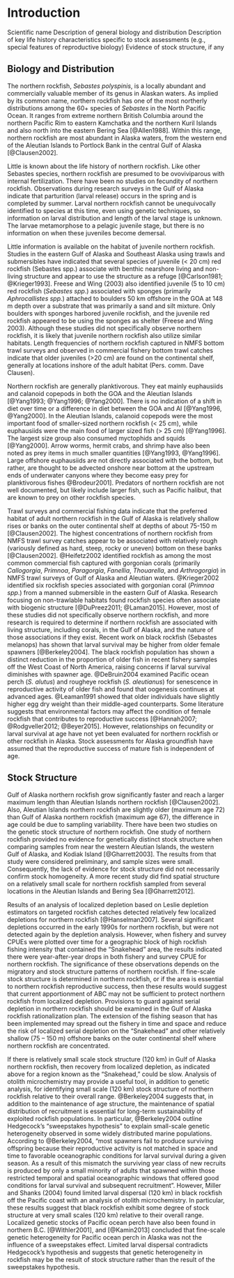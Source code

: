# Introduction

Scientific name
Description of general biology and distribution
Description of key life history characteristics specific to stock assessments (e.g., special features of reproductive biology)
Evidence of stock structure, if any


## Biology and Distribution
The northern rockfish, *Sebastes polyspinis*, is a locally abundant and commercially valuable member of its genus in Alaskan waters. 
As implied by its common name, northern rockfish has one of the most northerly distributions among the 60+ species of *Sebastes* in the North Pacific Ocean. 
It ranges from extreme northern British Columbia around the northern Pacific Rim to eastern Kamchatka and the northern Kuril Islands and also north into the eastern Bering Sea [@Allen1988]. 
Within this range, northern rockfish are most abundant in Alaska waters, from the western end of the Aleutian Islands to Portlock Bank in the central Gulf of Alaska [@Clausen2002].

Little is known about the life history of northern rockfish. Like other Sebastes species, northern rockfish are presumed to be ovoviviparous with internal fertilization. 
There have been no studies on fecundity of northern rockfish. Observations during research surveys in the Gulf of Alaska indicate that parturition (larval release) occurs in the spring and is completed by summer. 
Larval northern rockfish cannot be unequivocally identified to species at this time, even using genetic techniques, so information on larval distribution and length of the larval stage is unknown. 
The larvae metamorphose to a pelagic juvenile stage, but there is no information on when these juveniles become demersal.

Little information is available on the habitat of juvenile northern rockfish. 
Studies in the eastern Gulf of Alaska and Southeast Alaska using trawls and submersibles have indicated that several species of juvenile (< 20 cm) red rockfish (Sebastes spp.) associate with benthic nearshore living and non-living structure and appear to use the structure as a refuge [@Carlson1981; @Krieger1993]. 
Freese and Wing (2003) also identified juvenile (5 to 10 cm) red rockfish (*Sebastes spp*.) associated with sponges (primarily *Aphrocallistes spp.*) attached to boulders 50 km offshore in the GOA at 148 m depth over a substrate that was primarily a sand and silt mixture. 
Only boulders with sponges harbored juvenile rockfish, and the juvenile red rockfish appeared to be using the sponges as shelter (Freese and Wing 2003). 
Although these studies did not specifically observe northern rockfish, it is likely that juvenile northern rockfish also utilize similar habitats. 
Length frequencies of northern rockfish captured in NMFS bottom trawl surveys and observed in commercial fishery bottom trawl catches indicate that older juveniles (>20 cm) are found on the continental shelf, generally at locations inshore of the adult habitat (Pers. comm. Dave Clausen).

Northern rockfish are generally planktivorous. 
They eat mainly euphausiids and calanoid copepods in both the GOA and the Aleutian Islands [@Yang1993; @Yang1996; @Yang2000]. 
There is no indication of a shift in diet over time or a difference in diet between the GOA and AI [@Yang1996, @Yang2000]. 
In the Aleutian Islands, calanoid copepods were the most important food of smaller-sized northern rockfish (< 25 cm), while euphausiids were the main food of larger sized fish (> 25 cm) [@Yang1996]. 
The largest size group also consumed myctophids and squids [@Yang2000]. 
Arrow worms, hermit crabs, and shrimp have also been noted as prey items in much smaller quantities [@Yang1993, @Yang1996]. 
Large offshore euphausiids are not directly associated with the bottom, but rather, are thought to be advected onshore near bottom at the upstream ends of underwater canyons where they become easy prey for planktivorous fishes @Brodeur2001].
Predators of northern rockfish are not well documented, but likely include larger fish, such as Pacific halibut, that are known to prey on other rockfish species.

Trawl surveys and commercial fishing data indicate that the preferred habitat of adult northern rockfish in the Gulf of Alaska is relatively shallow rises or banks on the outer continental shelf at depths of about 75-150 m [@Clausen2002]. 
The highest concentrations of northern rockfish from NMFS trawl survey catches appear to be associated with relatively rough (variously defined as hard, steep, rocky or uneven) bottom on these banks [@Clausen2002]. 
@Heifetz2002 identified rockfish as among the most common commercial fish captured with gorgonian corals (primarily *Callogorgia*, *Primnoa*, *Paragorgia*, *Fanellia*, *Thouarella*, and *Arthrogorgia*) in NMFS trawl surveys of Gulf of Alaska and Aleutian waters. 
@Krieger2002 identified six rockfish species associated with gorgonian coral (*Primnoa spp*.) from a manned submersible in the eastern Gulf of Alaska. 
Research focusing on non-trawlable habitats found rockfish species often associate with biogenic structure [@DuPreez2011; @Laman2015]. 
However, most of these studies did not specifically observe northern rockfish, and more research is required to determine if northern rockfish are associated with living structure, including corals, in the Gulf of Alaska, and the nature of those associations if they exist.
Recent work on black rockfish (Sebastes melanops) has shown that larval survival may be higher from older female spawners [@Berkeley2004]. 
The black rockfish population has shown a distinct reduction in the proportion of older fish in recent fishery samples off the West Coast of North America, raising concerns if larval survival diminishes with spawner age. 
@DeBruin2004 examined Pacific ocean perch (*S. alutus*) and rougheye rockfish (*S. aleutianus*) for senescence in reproductive activity of older fish and found that oogenesis continues at advanced ages. 
@Leaman1991 showed that older individuals have slightly higher egg dry weight than their middle-aged counterparts. 
Some literature suggests that environmental factors may affect the condition of female rockfish that contributes to reproductive success [@Hannah2007; @Rodgveller2012; @Beyer2015]. 
However, relationships on fecundity or larval survival at age have not yet been evaluated for northern rockfish or other rockfish in Alaska. 
Stock assessments for Alaska groundfish have assumed that the reproductive success of mature fish is independent of age.

## Stock Structure
Gulf of Alaska northern rockfish grow significantly faster and reach a larger maximum length than Aleutian Islands northern rockfish [@Clausen2002]. 
Also, Aleutian Islands northern rockfish are slightly older (maximum age 72) than Gulf of Alaska northern rockfish (maximum age 67), the difference in age could be due to sampling variability. 
There have been two studies on the genetic stock structure of northern rockfish. 
One study of northern rockfish provided no evidence for genetically distinct stock structure when comparing samples from near the western Aleutian Islands, the western Gulf of Alaska, and Kodiak Island [@Gharrett2003]. 
The results from that study were considered preliminary, and sample sizes were small. 
Consequently, the lack of evidence for stock structure did not necessarily confirm stock homogeneity. 
A more recent study did find spatial structure on a relatively small scale for northern rockfish sampled from several locations in the Aleutian Islands and Bering Sea [@Gharrett2012].

Results of an analysis of localized depletion based on Leslie depletion estimators on targeted rockfish catches detected relatively few localized depletions for northern rockfish [@Hanselman2007]. 
Several significant depletions occurred in the early 1990s for northern rockfish, but were not detected again by the depletion analysis. 
However, when fishery and survey CPUEs were plotted over time for a geographic block of high rockfish fishing intensity that contained the “Snakehead” area, the results indicated there were year-after-year drops in both fishery and survey CPUE for northern rockfish. 
The significance of these observations depends on the migratory and stock structure patterns of northern rockfish. 
If fine-scale stock structure is determined in northern rockfish, or if the area is essential to northern rockfish reproductive success, then these results would suggest that current apportionment of ABC may not be sufficient to protect northern rockfish from localized depletion. 
Provisions to guard against serial depletion in northern rockfish should be examined in the Gulf of Alaska rockfish rationalization plan. 
The extension of the fishing season that has been implemented may spread out the fishery in time and space and reduce the risk of localized serial depletion on the “Snakehead” and other relatively shallow (75 – 150 m) offshore banks on the outer continental shelf where northern rockfish are concentrated.

If there is relatively small scale stock structure (120 km) in Gulf of Alaska northern rockfish, then recovery from localized depletion, as indicated above for a region known as the “Snakehead,” could be slow. 
Analysis of otolith microchemistry may provide a useful tool, in addition to genetic analysis, for identifying small scale (120 km) stock structure of northern rockfish relative to their overall range. 
@Berkeley2004 suggests that, in addition to the maintenance of age structure, the maintenance of spatial distribution of recruitment is essential for long-term sustainability of exploited rockfish populations. 
In particular, @Berkeley2004 outline Hedgecock's “sweepstakes hypothesis” to explain small-scale genetic heterogeneity observed in some widely distributed marine populations. 
According to @Berkeley2004, “most spawners fail to produce surviving offspring because their reproductive activity is not matched in space and time to favorable oceanographic conditions for larval survival during a given season. 
As a result of this mismatch the surviving year class of new recruits is produced by only a small minority of adults that spawned within those restricted temporal and spatial oceanographic windows that offered good conditions for larval survival and subsequent recruitment”. 
However, Miller and Shanks (2004) found limited larval dispersal (120 km) in black rockfish off the Pacific coast with an analysis of otolith microchemistry. 
In particular, these results suggest that black rockfish exhibit some degree of stock structure at very small scales (120 km) relative to their overall range. 
Localized genetic stocks of Pacific ocean perch have also been found in northern B.C. [@Withler2001], and [@Kamin2013] concluded that fine-scale genetic heterogeneity for Pacific ocean perch in Alaska was not the influence of a sweepstakes effect. 
Limited larval dispersal contradicts Hedgecock's hypothesis and suggests that genetic heterogeneity in rockfish may be the result of stock structure rather than the result of the sweepstakes hypothesis.

